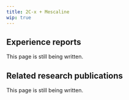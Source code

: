 ---
title: 2C-x + Mescaline
wip: true
---

## Experience reports

This page is still being written.

## Related research publications

This page is still being written.

